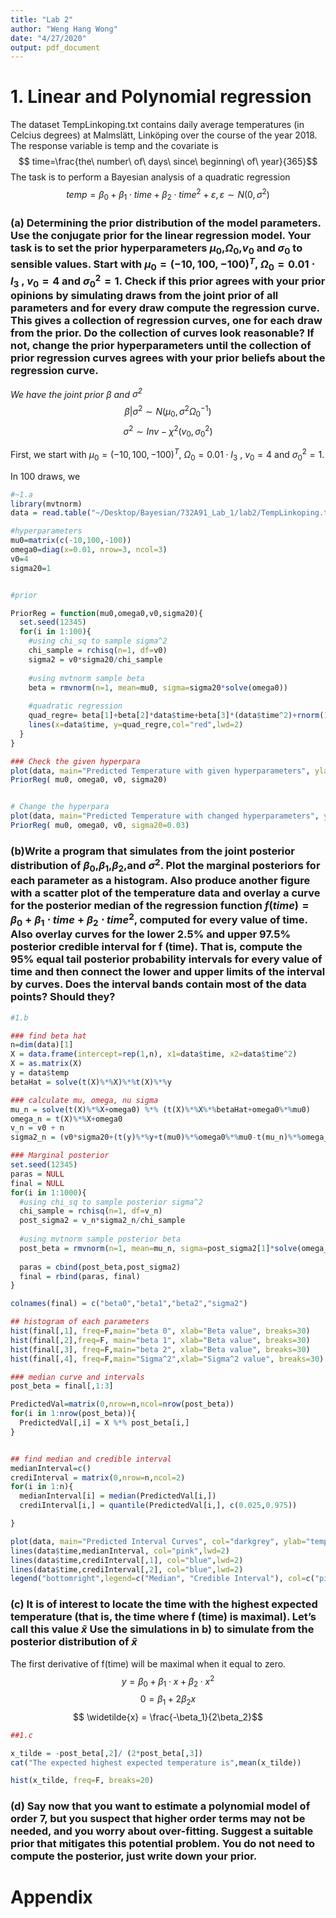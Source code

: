 ```yaml
---
title: "Lab 2"
author: "Weng Hang Wong"
date: "4/27/2020"
output: pdf_document
---
```


# 1. Linear and Polynomial regression
The dataset TempLinkoping.txt contains daily average temperatures (in Celcius degrees) at Malmslätt, Linköping over the course of the year 2018. The response variable is temp and the covariate is $$ time=\frac{the\ number\  of\  days\  since\  beginning\  of\  year}{365}$$
The task is to perform a Bayesian analysis of a quadratic regression $$ temp=\beta_0+\beta_1\cdot time+\beta_2\cdot time^2 + \varepsilon, \varepsilon {\sim} N(0,\sigma^2)$$

### (a) Determining the prior distribution of the model parameters. Use the conjugate prior for the linear regression model. Your task is to set the prior hyperparameters $\mu_0$,$\Omega_0$,$v_0$ and $\sigma_0$ to sensible values. Start with $\mu_0 = (-10, 100,-100)^T$, $\Omega_0=0.01 \cdot I_3$ , $v_0=4$ and $\sigma_0^2=1$. Check if this prior agrees with your prior opinions by simulating draws from the joint prior of all parameters and for every draw compute the regression curve. This gives a collection of regression curves, one for each draw from the prior. Do the collection of curves look reasonable? If not, change the prior hyperparameters until the collection of prior regression curves agrees with your prior beliefs about the regression curve.

*We have the joint prior $\beta$ and $\sigma^2$*
$$ \beta|\sigma^2 \sim N(\mu_0, \sigma^2\Omega_0^{-1})$$
$$\sigma^2 \sim Inv -\chi^2 (v_0, \sigma_0^2)$$

First, we start with $\mu_0 = (-10, 100,-100)^T$, $\Omega_0=0.01 \cdot I_3$ , $v_0=4$ and $\sigma_0^2=1$.

In 100 draws, we 



```r
#~1.a
library(mvtnorm)
data = read.table("~/Desktop/Bayesian/732A91_Lab_1/lab2/TempLinkoping.txt",header=T)

#hyperparameters
mu0=matrix(c(-10,100,-100))
omega0=diag(x=0.01, nrow=3, ncol=3)
v0=4
sigma20=1


#prior

PriorReg = function(mu0,omega0,v0,sigma20){
  set.seed(12345)
  for(i in 1:100){
    #using chi_sq to sample sigma^2
    chi_sample = rchisq(n=1, df=v0)
    sigma2 = v0*sigma20/chi_sample
    
    #using mvtnorm sample beta
    beta = rmvnorm(n=1, mean=mu0, sigma=sigma20*solve(omega0))
    
    #quadratic regression  
    quad_regre= beta[1]+beta[2]*data$time+beta[3]*(data$time^2)+rnorm(1,mean=0, sd=sqrt(sigma2))
    lines(x=data$time, y=quad_regre,col="red",lwd=2)
  }
}

### Check the given hyperpara
plot(data, main="Predicted Temperature with given hyperparameters", ylab="Temperature", xlab="Time", type="l")
PriorReg( mu0, omega0, v0, sigma20)


# Change the hyperpara
plot(data, main="Predicted Temperature with changed hyperparameters", ylab="Temperature", xlab="Time", type="l")
PriorReg( mu0, omega0, v0, sigma20=0.03)


```

### (b)Write a program that simulates from the joint posterior distribution of $\beta_0$,$\beta_1$,$\beta_2$,and $\sigma^2$. Plot the marginal posteriors for each parameter as a histogram. Also produce another figure with a scatter plot of the temperature data and overlay a curve for the posterior median of the regression function $f(time)=\beta_0 +\beta_1 \cdot time+\beta_2\cdot time^2$, computed for every value of time. Also overlay curves for the lower 2.5% and upper 97.5% posterior credible interval for f (time). That is, compute the 95% equal tail posterior probability intervals for every value of time and then connect the lower and upper limits of the interval by curves. Does the interval bands contain most of the data points? Should they?


```r
#1.b

### find beta hat
n=dim(data)[1]
X = data.frame(intercept=rep(1,n), x1=data$time, x2=data$time^2)
X = as.matrix(X)
y = data$temp
betaHat = solve(t(X)%*%X)%*%t(X)%*%y

### calculate mu, omega, nu sigma
mu_n = solve(t(X)%*%X+omega0) %*% (t(X)%*%X%*%betaHat+omega0%*%mu0)
omega_n = t(X)%*%X+omega0
v_n = v0 + n
sigma2_n = (v0*sigma20+(t(y)%*%y+t(mu0)%*%omega0%*%mu0-t(mu_n)%*%omega_n%*%mu_n))/v_n

### Marginal posterior 
set.seed(12345)
paras = NULL
final = NULL
for(i in 1:1000){
  #using chi_sq to sample posterior sigma^2
  chi_sample = rchisq(n=1, df=v_n)
  post_sigma2 = v_n*sigma2_n/chi_sample
  
  #using mvtnorm sample posterior beta
  post_beta = rmvnorm(n=1, mean=mu_n, sigma=post_sigma2[1]*solve(omega_n))
  
  paras = cbind(post_beta,post_sigma2)
  final = rbind(paras, final)
}

colnames(final) = c("beta0","beta1","beta2","sigma2")

## histogram of each parameters
hist(final[,1], freq=F,main="beta 0", xlab="Beta value", breaks=30)
hist(final[,2],freq=F, main="beta 1", xlab="Beta value", breaks=30)
hist(final[,3], freq=F,main="beta 2", xlab="Beta value", breaks=30)
hist(final[,4], freq=F,main="Sigma^2",xlab="Sigma^2 value", breaks=30)

### median curve and intervals
post_beta = final[,1:3]

PredictedVal=matrix(0,nrow=n,ncol=nrow(post_beta))
for(i in 1:nrow(post_beta)){
  PredictedVal[,i] = X %*% post_beta[i,]
}


## find median and credible interval
medianInterval=c()
crediInterval = matrix(0,nrow=n,ncol=2)
for(i in 1:n){
  medianInterval[i] = median(PredictedVal[i,])
  crediInterval[i,] = quantile(PredictedVal[i,], c(0.025,0.975))

}

plot(data, main="Predicted Interval Curves", col="darkgrey", ylab="temperature")
lines(data$time,medianInterval, col="pink",lwd=2)
lines(data$time,crediInterval[,1], col="blue",lwd=2)
lines(data$time,crediInterval[,2], col="blue",lwd=2)
legend("bottomright",legend=c("Median", "Credible Interval"), col=c("pink","blue"),lwd=2 )

```


### (c) It is of interest to locate the time with the highest expected temperature (that is, the time where f (time) is maximal). Let’s call this value $\widetilde{x}$ Use the simulations in b) to simulate from the posterior distribution of $\widetilde{x}$

The first derivative of f(time) will be maximal when it equal to zero.
$$ y= \beta_0+\beta_1\cdot x + \beta_2 \cdot x^2$$
$$0 = \beta_1 + 2\beta_2x$$
$$ \widetilde{x} = \frac{-\beta_1}{2\beta_2}$$

```r
##1.c

x_tilde = -post_beta[,2]/ (2*post_beta[,3])
cat("The expected highest expected temperature is",mean(x_tilde))

hist(x_tilde, freq=F, breaks=20)

```


### (d) Say now that you want to estimate a polynomial model of order 7, but you suspect that higher order terms may not be needed, and you worry about over-fitting. Suggest a suitable prior that mitigates this potential problem. You do not need to compute the posterior, just write down your prior.


# Appendix

```r

```

